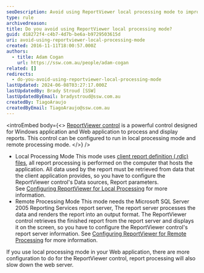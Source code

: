 ```yaml
---
seoDescription: Avoid using ReportViewer local processing mode to improve application performance and reduce server load.
type: rule
archivedreason:
title: Do you avoid using ReportViewer local processing mode?
guid: d18272f4-c4b7-4d7b-be6a-b9729503615d
uri: avoid-using-reportviewer-local-processing-mode
created: 2016-11-11T18:00:57.000Z
authors:
  - title: Adam Cogan
    url: https://ssw.com.au/people/adam-cogan
related: []
redirects:
  - do-you-avoid-using-reportviewer-local-processing-mode
lastUpdated: 2024-06-08T03:27:17.000Z
lastUpdatedBy: Brady Stroud [SSW]
lastUpdatedByEmail: bradystroud@ssw.com.au
createdBy: TiagoAraujo
createdByEmail: TiagoAraujo@ssw.com.au
---
```


<introEmbed
  body={<>
[ReportViewer control](https://www.ssw.com.au/ssw/redirect/msdn/ReportViewerControl.htm) is a powerful control designed for Windows application and Web application to process and display reports. This control can be configured to run in local processing mode and remote processing mode.
  </>}
/>
* Local Processing Mode
  This mode uses [client report definition (.rdlc) files](https://www.ssw.com.au/ssw/redirect/msdn/CreatingClientReportDefinition.htm), all report processing is performed on the computer that hosts the application. All data used by the report must be retrieved from data that the client application provides, so you have to configure the ReportViewer control's Data sources, Report parameters.
  See [Configuring ReportViewer for Local Processing](https://www.ssw.com.au/ssw/redirect/msdn/ConfiguringReportViewer.htm) for more information.
* Remote Processing Mode
  This mode needs the Microsoft SQL Server 2005 Reporting Services report server, The report server processes the data and renders the report into an output format. The ReportViewer control retrieves the finished report from the report server and displays it on the screen, so you have to configure the ReportViewer control's report server information.
  See [Configuring ReportViewer for Remote Processing](https://www.ssw.com.au/ssw/redirect/msdn/ConfiguringReportViewerforRemotProcessing.htm) for more information.

If you use local processing mode in your Web application, there are more configuration to do for the ReportViewer control, report processing will also slow down the web server.
